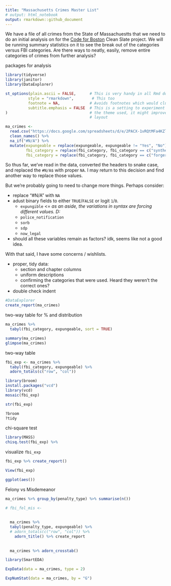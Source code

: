 ```yaml
---
title: "Massachusetts Crimes Master List"
# output: html_notebook
output: rmarkdown::github_document
---
```


We have a file of all crimes from the State of Massachuestts that we need to do an initial analysis on for the [Code for Boston](https://www.codeforboston.org) Clean Slate project. We will be running summary statistics on it to see the break out of the categories versus FBI categories. Are there ways to neatly, easily, remove entire categories of crimes from further analysis?  

packages for analysis
```r
library(tidyverse)
library(janitor)
library(DataExplorer)

st_options(plain.ascii = FALSE,      # This is very handy in all Rmd documents
          style = "rmarkdown",        # This too
          footnote = NA,             # Avoids footnotes which would clutter the results
          subtitle.emphasis = FALSE  # This is a setting to experiment with - according to
)                                    # the theme used, it might improve the headings'
                                     # layout

```


```r
ma_crimes <- 
  read.csv("https://docs.google.com/spreadsheets/d/e/2PACX-1vRQtMFa4KZlBlXpklfT9uSE383NaRtN8C5-L1FeSS1sTxX0Ws3Xam6Ahbpuf2BSOzR1Ugc9AZGPRLlu/pub?gid=579055210&single=true&output=csv", stringsAsFactors=FALSE) %>% 
  clean_names() %>% 
  na_if("#N/A") %>% 
  mutate(expungeable = replace(expungeable, expungeable != "Yes", "No"),
         fbi_category = replace(fbi_category, fbi_category == c("synthetic Narcotics – Manufactured Narcotics which can cause true drug addiction (Demerol, Methadones)"), c("Synthetic Narcotics – Manufactured Narcotics which can cause true drug addiction (Demerol, Methadones)")),
         fbi_category = replace(fbi_category, fbi_category == c("forgery and Counterfeiting"), c("Forgery and Counterfeiting")))

```

So thus far, we've read in the data, converted the headers to snake case, and replaced the `#N/A`s with proper `NA`. I may return to this decision and find another way to replace those values.

But we're probably going to need to change more things. Perhaps consider:

 - replace "#N/A" with `NA`  
 - adust binary fields to either `TRUE`/`FALSE` or logit `1`/`0`.
    - `expungible`  <= _as an aside, the variations in syntax are forcing different values. D:_
    - `police_notification`
    - `sorb`
    - `sdp`
    - `now_legal`  
 - should all these variables remain as factors? idk, seems like not a good idea.  
 
 With that said, I have some concerns / wishlists.  
 
  - proper, tidy data:  
    - section and chapter columns   
    - uniform descriptions   
    - confirming the categories that were used. Heard they weren't the correct ones? 
 - double check indent

```r
#DataExplorer
create_report(ma_crimes)

```

two-way table for % and distribution

```r
ma_crimes %>% 
  tabyl(fbi_category, expungeable, sort = TRUE)

summary(ma_crimes)
glimpse(ma_crimes) 

```



two-way table
```r
fbi_exp <- ma_crimes %>% 
  tabyl(fbi_category, expungeable) %>% 
  adorn_totals(c("row", "col"))

library(broom)
install.packages("vcd")
library(vcd)
mosaic(fbi_exp)

str(fbi_exp)

?broom
?tidy
```
 
chi-square test
```r
library(MASS)
chisq.test(fbi_exp) %>% 
```


visualize `fbi_exp`
```r

fbi_exp %>% create_report()

View(fbi_exp)

ggplot(aes())
```

Felony vs Misdemeanor
```r
ma_crimes %>% group_by(penalty_type) %>% summarise(n())

# fbi_fel_mis <- 
  
  
  ma_crimes %>% 
  tabyl(penalty_type, expungeable) %>% 
  # adorn_totals(c("row", "col")) %>% 
    adorn_title() %>% create_report
  
  
  ma_crimes %>% adorn_crosstab()


```

```r
library(SmartEDA)

ExpData(data = ma_crimes, type = 2)

ExpNumStat(data = ma_crimes, by = "G")
```

